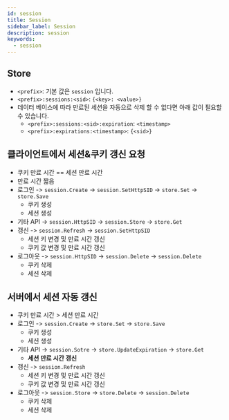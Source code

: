 ```yaml
---
id: session
title: Session
sidebar_label: Session
description: session
keywords:
  - session
---
```


## Store

- `<prefix>`: 기본 값은 `session` 입니다.
- `<prefix>:sessions:<sid>`: `{<key>: <value>}`
- 데이터 베이스에 따라 만료된 세션을 자동으로 삭제 할 수 없다면 아래 값이 필요할 수 있습니다.
  - `<prefix>:sessions:<sid>:expiration`: `<timestamp>`
  - `<prefix>:expirations:<timestamp>`: `{<sid>}`

## 클라이언트에서 세션&쿠키 갱신 요청

- 쿠키 만료 시간 == 세션 만료 시간
- 만료 시간 짧음
- 로그인 -> `session.Create` -> `session.SetHttpSID` -> `store.Set` -> `store.Save`
  - 쿠키 생성
  - 세션 생성
- 기타 API -> `session.HttpSID` -> `session.Store` -> `store.Get`
- 갱신 -> `session.Refresh` -> `session.SetHttpSID`
  - 세션 키 변경 및 만료 시간 갱신
  - 쿠키 값 변경 및 만료 시간 갱신
- 로그아웃 -> `session.HttpSID` -> `session.Delete` -> `session.Delete`
  - 쿠키 삭제
  - 세션 삭제

## 서버에서 세션 자동 갱신

- 쿠키 만료 시간 > 세션 만료 시간
- 로그인 -> `session.Create` -> `store.Set` -> `store.Save`
  - 쿠키 생성
  - 세션 생성
- 기타 API -> `session.Sotre` -> `store.UpdateExpiration` -> `store.Get`
  - **세션 만료 시간 갱신**
- 갱신 -> `session.Refresh`
  - 세션 키 변경 및 만료 시간 갱신
  - 쿠키 값 변경 및 만료 시간 갱신
- 로그아웃 -> `session.Store` -> `store.Delete` -> `session.Delete`
  - 쿠키 삭제
  - 세션 삭제
